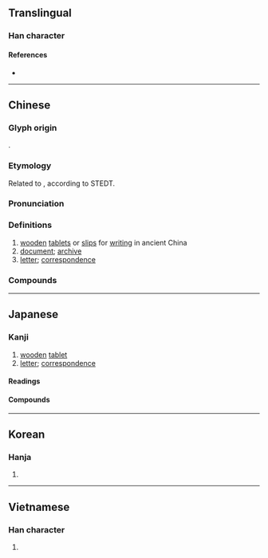 {{also|牍}}
{{character info}}
==Translingual==

===Han character===
{{Han char|rn=91|rad=片|as=15|sn=19|four=24086|canj=LLGWC,LNGWC|ids=⿰片賣}}

====References====
* {{Han ref|kx=0694.320|dkj=19906|dj=1108.030|hdz=32021.020|uh=7258|ud=29272|bh=C37C|bd=50044}}

----

==Chinese==
{{zh-forms|s=牍}}

===Glyph origin===
{{Han etym}}
{{Han compound|片|𧶠|c1=s|c2=p|t1=slice|ls=psc}}.

===Etymology===
Related to {{och-l|讀|read}}, according to STEDT.

===Pronunciation===
{{zh-pron
|m=dú
|c=duk6
|mn=to̍k/ml:tho̍k
|mc=y
|oc=y
|cat=n
}}

===Definitions===
{{zh-hanzi}}

# [[wooden]] [[tablet]]s or [[slip]]s for [[writing]] in ancient China
# [[document]]; [[archive]]
# [[letter]]; [[correspondence]]

===Compounds===
{{zh-der|公牘|函牘|削牘|剡牘|尺牘|抱牘|文牘|書牘|案牘|案牘勞形|案牘勞煩|牘尾|盈篇累牘|竿牘|簡牘|簡牘學|素牘|累牘連篇|苞苴竿牘|觚牘|讞牘|連篇累牘|連章累牘|長篇累牘}}

----

==Japanese==

===Kanji===
{{ja-kanji|grade=|rs=片15}}

# [[wooden]] [[tablet]]
# [[letter]]; [[correspondence]]

====Readings====
{{ja-readings
|goon=どく
|kanon=とく
|kun=かきもの-, ふだ-
}}

====Compounds====
{{col2-u|ja
|{{ja-r|牘%書|とく%しょ}}
|{{ja-r|案%牘|あん%とく}}
|{{ja-r|簡%牘|かん%とく}}
|{{ja-r|竿%牘|かん%とく}}
|{{ja-r|翰%牘|かん%とく}}
|{{ja-r|觚%牘|こ%とく}}
|{{ja-r|尺%牘|しゃく%どく}}
|{{ja-r|書%牘|しょ%とく}}
|{{ja-r|章%牘|しょう%とく}}
|{{ja-r|寸%牘|すん%とく}}
|{{ja-r|尺%牘|せき%とく}}
|{{ja-r|芳%牘|ほう%とく}}
}}

----

==Korean==

===Hanja===
{{ko-hanja|hangeul=독|eumhun=|rv=dok|mr=tok|y=tok}}

# {{rfdef|ko|sort=片15}}

----

==Vietnamese==

===Han character===
{{vi-readings|reading=dộc, độc|rs=片15}}

# {{rfdef|vi|sort=片15}}